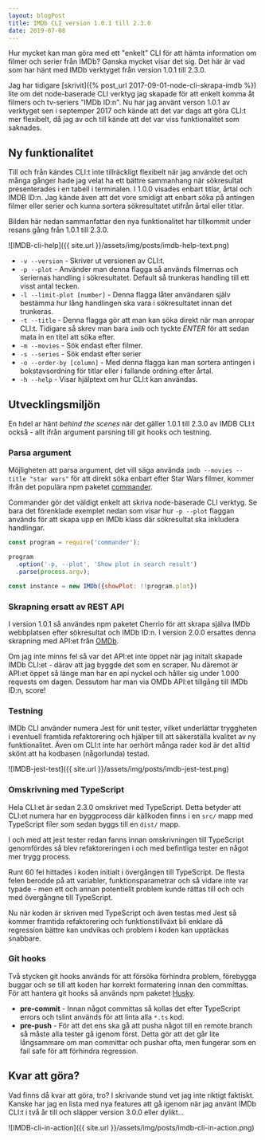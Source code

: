 ```yaml
---
layout: blogPost
title: IMDb CLI version 1.0.1 till 2.3.0
date: 2019-07-08
---
```


Hur mycket kan man göra med ett "enkelt" CLI för att hämta information om filmer och serier från IMDb? Ganska mycket visar det sig. Det här är vad som har hänt med IMDb verktyget från version 1.0.1 till 2.3.0.

Jag har tidigare [skrivit]({% post_url 2017-09-01-node-cli-skrapa-imdb %}) lite om det node-baserade CLI verktyg jag skapade för att enkelt komma åt filmers och tv-seriers "IMDb ID:n". Nu har jag använt verson 1.0.1 av verktyget sen i septemper 2017 och kände att det var dags att göra CLI:t mer flexibelt, då jag av och till kände att det var viss funktionalitet som saknades.

## Ny funktionalitet

Till och från kändes CLI:t inte tillräckligt flexibelt när jag använde det och många gånger hade jag velat ha ett bättre sammanhang när sökresultat presenterades i en tabell i terminalen. I 1.0.0 visades enbart titlar, årtal och IMDB ID:n. Jag kände även att det vore smidigt att enbart söka på antingen filmer eller serier och kunna sortera sökresultatet utifrån årtal eller titlar. 

Bilden här nedan sammanfattar den nya funktionalitet har tillkommit under resans gång från 1.0.1 till 2.3.0.

![IMDB-cli-help]({{ site.url }}/assets/img/posts/imdb-help-text.png)

* `-v --version` - Skriver ut versionen av CLI:t.
* `-p --plot` - Använder man denna flagga så används filmernas och seriernas handling i sökresultatet. Default så trunkeras handling till ett visst antal tecken. 
* `-l --limit-plot [number]` - Denna flagga låter användaren själv bestämma hur lång handlingen ska vara i sökresultatet innan det trunkeras.
* `-t --title` - Denna flagga gör att man kan söka direkt när man anropar CLI:t. Tidigare så skrev man bara `imdb` och tyckte *ENTER* för att sedan mata in en titel att söka efter.
* `-m --movies` - Sök endast efter filmer.
* `-s --series` - Sök endast efter serier
* `-o --order-by [column]` - Med denna flagga kan man sortera antingen i bokstavsordning för titlar eller i fallande ordning efter årtal.
* `-h --help` - Visar hjälptext om hur CLI:t kan användas.


## Utvecklingsmiljön

En hdel ar hänt *behind the scenes* när det gäller 1.0.1 till 2.3.0 av IMDB CLI:t också - allt ifrån argument parsning till git hooks och testning.

### Parsa argument

Möjligheten att parsa argument, det vill säga använda `imdb --movies --title "star wars"` för att direkt söka enbart efter Star Wars filmer, kommer ifrån det populära npm paketet [commander](https://www.npmjs.com/package/commander). 

Commander gör det väldigt enkelt att skriva node-baserade CLI verktyg. Se bara det förenklade exemplet nedan som visar hur `-p --plot` flaggan används för att skapa upp en IMDb klass där sökresultat ska inkludera handlingar.

```js
const program = require('commander');

program
  .option('-p, --plot', 'Show plot in search result')
  .parse(process.argv);

const instance = new IMDb({showPlot: !!program.plot})
```

### Skrapning ersatt av REST API

I version 1.0.1 så användes npm paketet Cherrio för att skrapa själva IMDb webbplatsen efter sökresultat och IMDb ID:n. I version 2.0.0 ersattes denna skrapning med API:et från [OMDb](http://www.omdbapi.com/). 

Om jag inte minns fel så var det API:et inte öppet när jag initalt skapade IMDb CLI:et - därav att jag byggde det som en scraper. Nu däremot är API:et öppet så länge man har en api nyckel och håller sig under 1.000 requests om dagen. Dessutom har man via OMDb API:et tillgång till IMDb ID:n, score!

### Testning

IMDb CLI använder numera Jest för unit tester, vilket underlättar tryggheten i eventuell framtida refaktorering och hjälper till att säkerställa kvalitet av ny funktionalitet. Även om CLI:t inte har oerhört många rader kod är det alltid skönt att ha kodbasen (någorlunda) testad.

![IMDB-jest-test]({{ site.url }}/assets/img/posts/imdb-jest-test.png)


### Omskrivning med TypeScript

Hela CLI:et är sedan 2.3.0 omskrivet med TypeScript. Detta betyder att CLI:et numera har en byggprocess där källkoden finns i en `src/` mapp med TypeScript filer som sedan byggs till en `dist/` mapp. 

I och med att jest tester redan fanns innan omskrivningen till TypeScript genomfördes så blev refaktoreringen i och med befintliga tester en något mer trygg process. 

Runt 60 fel hittades i koden initialt i övergången till TypeScript. De flesta felen berodde på att variabler, funktionsparametrar och så vidare inte var typade - men ett och annan potentiellt problem kunde rättas till och och med övergångne till TypeScript. 

Nu när koden är skriven med TypeScript och även testas med Jest så kommer framtida refaktorering och funktionstillväxt bli enklare då regression bättre kan undvikas och problem i koden kan upptäckas snabbare.

### Git hooks

Två stycken git hooks används för att försöka förhindra problem, förebygga buggar och se till att koden har korrekt formatering innan den committas. För att hantera git hooks så används npm paketet [Husky](https://www.npmjs.com/package/husky).

* **pre-commit** - Innan något committas så kollas det efter TypeScript errors och tslint används för att linta alla `*.ts` kod.
* **pre-push** - För att det ens ska gå att pusha något till en remote branch så måste alla tester gå igenom först. Detta gör att det går lite långsammare om man committar och pushar ofta, men fungerar som en fail safe för att förhindra regression.

## Kvar att göra?

Vad finns då kvar att göra, tro? I skrivande stund vet jag inte riktigt faktiskt. Kanske har jag en lista med nya features att gå igenom när jag använt IMDb CLI:t i två år till och släpper version 3.0.0 eller dylikt...

![IMDB-cli-in-action]({{ site.url }}/assets/img/posts/imdb-cli-in-action.png)